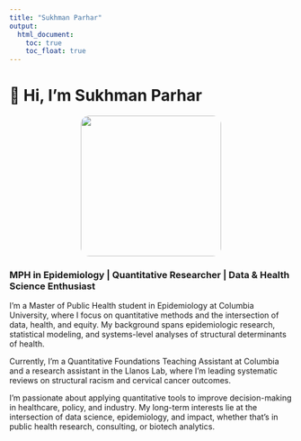 ```yaml
---
title: "Sukhman Parhar"
output: 
  html_document:
    toc: true
    toc_float: true
---
```


<h1>👋 Hi, I’m Sukhman Parhar</h1>
<img src="images/Sukhman Headshot.jpeg" width="250" style="border-radius:15px; display:block; margin:auto;">
<h3>MPH in Epidemiology | Quantitative Researcher | Data & Health Science Enthusiast</h3>

I’m a Master of Public Health student in Epidemiology at Columbia University, where I focus on quantitative methods and the intersection of data, health, and equity. My background spans epidemiologic research, statistical modeling, and systems-level analyses of structural determinants of health.

Currently, I’m a Quantitative Foundations Teaching Assistant at Columbia and a research assistant in the Llanos Lab, where I’m leading systematic reviews on structural racism and cervical cancer outcomes. 

I’m passionate about applying quantitative tools to improve decision-making in healthcare, policy, and industry. My long-term interests lie at the intersection of data science, epidemiology, and impact, whether that’s in public health research, consulting, or biotech analytics.

